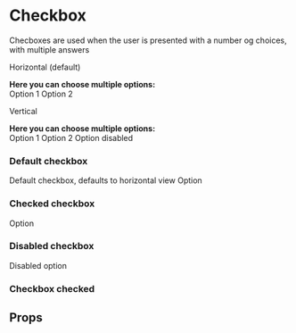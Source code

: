 
<Meta title="Core/Checkbox" component={Checkbox}/>

<ThemeProvider theme={theme}>

# Checkbox
Checboxes are used when the user is presented with a number og choices, with multiple answers

<div style={{marginTop: '60px'}}></div>

<div style={{display: 'flex', flexDirection: 'row',  flexWrap: 'wrap'}}>
    <div style={{marginRight: '100px'}}>
        <p style={{color: theme.primary, fontWeight: '500'}}>Horizontal (default)</p>
        <strong>Here you can choose multiple options:</strong>
        <div style={{marginTop: '15px'}}>
            <Checkbox checked>Option 1</Checkbox>
            <Checkbox>Option 2</Checkbox>
        </div>
    </div>
    <div>
        <p style={{color: theme.primary, fontWeight: '500'}}>Vertical</p>
        <strong>Here you can choose multiple options:</strong>
        <div style={{marginTop: '15px'}}>
            <Checkbox checked vertical>Option 1</Checkbox>
            <Checkbox vertical>Option 2</Checkbox>
            <Checkbox disabled vertical>Option disabled</Checkbox>
        </div>
    </div>
</div>

<div style={{marginTop: '60px'}}></div>

</ThemeProvider>

### Default checkbox
Default checkbox, defaults to horizontal view 
<Preview>
    <Story name="Default">
        <Checkbox value="value1">Option</Checkbox>
    </Story>
</Preview>

### Checked checkbox
<Preview>
    <Story name="Checked">
        <Checkbox value="value1" checked>Option</Checkbox>
    </Story>
</Preview>

### Disabled checkbox
<Preview>
    <Story name="Disabled">
        <Checkbox value="value1" disabled>Disabled option</Checkbox>
    </Story>
</Preview>


### Checkbox checked


## Props
<Props of={Checkbox} />
